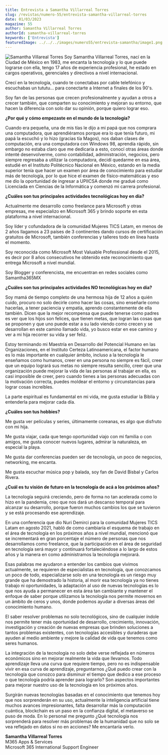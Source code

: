---
title: Entrevista a Samantha Villarreal Torres
slug: /revistas/numero-55/entrevista-samantha-villarreal-torres
date: 01/03/2023
magazine: 55
author: Samantha Villarreal Torres
authorId: samantha-villarreal-torres
keywords: ['Entrevista']
featuredImage: ../../../images/numero55/entrevista-samantha/image1.png
---

![Samantha Villareal Torres](../../../images/numero55/entrevista-samantha/image1.png#author) Soy Samantha Villarreal Torres, 
nací en la Ciudad de México en 1983, me encanta la tecnología y lo que puede lograrse con ella, tengo 17 años de experiencia 
profesional, he estado en cargos operativos, gerenciales y directivos a nivel internacional.

Crecí en la tecnología, cuando te conectabas por cable telefónico y escuchabas un tututu... para conectarte a Internet a finales de los 90's.

Soy fan de las personas que crecen profesionalmente y ayudan a otros a crecer también, que comparten su conocimiento y mejoran su entorno, 
que hacen la diferencia con solo dar su opinión, porque quiero lograr eso.

**¿Por qué y cómo empezaste en el mundo de la tecnología?**

Cuando era pequeña, una de mis tías le dijo a mi papá que nos comprara
una computadora, que aprendiéramos porque era lo que tenía futuro, mi
papá la escuchó y lo hizo (gracias tía Magos), nos daban clases de
computación, era una computadora con Windows 98, aprendía rápido, sin
embargo no estaba claro que me dedicaría a esto, conocí otras áreas
donde intenté desenvolverme, como contabilidad, administración,
negocios, pero siempre regresaba a utilizar la computadora, decidí
quedarme en esa área, estudié en el Instituto Politécnico Nacional en
México, estando en la media superior tenía que hacer un examen por área
de conocimiento para estudiar más de tecnología, por lo que hice el
examen de físico-matemáticas y eso me dio la oportunidad de ingresar a
UPIICSA donde me gradué como Licenciada en Ciencias de la Informática y
comenzó mi carrera profesional.

**¿Cuáles son tus principales actividades tecnológicas hoy en día?**

Actualmente me desarrollo como freelance para Microsoft y otras
empresas, me especializo en Microsoft 365 y brindo soporte en esta
plataforma a nivel internacional.

Soy líder y cofundadora de la comunidad Mujeres TICS Latam, en menos de
2 años llagamos a 23 países de 3 continentes dando cursos de
certificación gratuitos de Microsoft, también conferencias y talleres
todo en línea hasta el momento.

Soy reconocida como Microsoft Most Valuable Professional desde el 2015,
es decir por 8 años consecutivos he obtenido este reconocimiento que
entrega Microsoft a nivel mundial.

Soy Blogger y conferencista, me encuentran en redes sociales como
Samantha365MX

**¿Cuáles son tus principales actividades NO tecnológicas hoy en día?**

Soy mamá de tiempo completo de una hermosa hija de 12 años a quién
cuido, procuro no solo decirle como hacer las cosas, sino enseñarle como
hacerlas, a tener paciencia y empatía, aprendo constantemente de ella
también. Dicen que la mejor recompensa que puede tenerse como padres es
ver que los hijos son felices, que tienen metas, que logran las cosas
que se proponen y que uno puede estar a su lado viendo como crecen y se
desarrollan en este camino llamado vida, yo busco estar en ese camino y
ver a mi hija recorrer su vida y ser feliz.

Estoy terminando mi Maestría en Desarrollo del Potencial Humano en las
Organizaciones, en el Instituto Certeza Latinoamericana, el factor
humano es lo más importante en cualquier ámbito, incluso a la tecnología
le enseñamos como humanos, creer en una persona no siempre es fácil,
creer que un equipo logrará sus metas no siempre resulta sencillo, creer
que una organización puede mejorar la vida de las personas al trabajar
en ella, es casi imposible de creer, pero cuando tienes a las personas
adecuadas con la motivación correcta, puedes moldear el entorno y
circunstancias para lograr cosas increíbles.

La parte espiritual es fundamental en mi vida, me gusta estudiar la
Biblia y entenderla para mejorar cada día.

**¿Cuáles son tus hobbies?**

Me gusta ver películas y series, últimamente coreanas, es algo que
disfruto con mi hija.

Me gusta viajar, cada que tengo oportunidad viajo con mi familia o con
amigos, me gusta conocer nuevos lugares, admirar la naturaleza, en
especial la playa.

Me gusta dar conferencias pueden ser de tecnología, un poco de negocios,
networking, me encanta.

Me gusta escuchar música pop y balada, soy fan de David Bisbal y Carlos
Rivera.

**¿Cuál es tu visión de futuro en la tecnología de acá a los próximos años?**

La tecnología seguirá creciendo, pero de forma no tan acelerada como lo
hizo en la pandemia, creo que nos dará un descanso temporal para
alcanzar su desarrollo, porque fueron muchos cambios los que se tuvieron
y se está procesando ese aprendizaje.

En una conferencia que dio Nuri Demirci para la comunidad Mujeres TICS
Latam en agosto 2021, habló de como cambiaría el esquema de trabajo en
el área de tecnología en los próximos años a nivel mundial, mencionó que
se incrementará en gran porcentaje el número de personas que nos
desarrollamos como freelance, que la participación en el área de
seguridad en tecnología será mayor y continuará fortaleciéndose a lo
largo de estos años y la manera en como administramos la tecnología
mejorará.

Esas palabras me ayudaron a entender los cambios que vivimos
actualmente, se requieren de especialistas en tecnología, que conozcamos
un poco de todo, especializarse solo en una tecnología es un riesgo muy
grande que ha demostrado la historia, al morir esa tecnología ya no
tienes trabajo ni oportunidades, la adaptación al uso de nuevas
tecnologías es lo que nos ayuda a permanecer en esta área tan cambiante
y mantener el enfoque de saber porque utilizamos la tecnología nos
permite movernos en un ámbito de ceros y unos, donde podemos ayudar a
diversas áreas del conocimiento humano.

El saber resolver problemas no solo tecnológicos, sino de cualquier
índole nos permite tener más oportunidad de desarrollo, crecimiento,
innovación, investigación y creación de nuevas empresas que brinden
soluciones a tantos problemas existentes, con tecnologías accesibles y
duraderas que ayuden al medio ambiente y mejore la calidad de vida que
tenemos como seres humanos.

La integración de la tecnología no solo debe verse reflejada en números
económicos sino en mejorar realmente la vida que llevamos. Todo
aprendizaje lleva una curva que requiere tiempo, pero no es
indispensable vivir en esa curva de aprendizaje, preguntarnos ¿Qué puedo
crear con la tecnología que conozco para disminuir el tiempo que dedico
a ese proceso o que tecnología podría aprender para lograrlo? Son
aspectos importantes para mejorar nuestro uso de la tecnología en los
próximos años.

Surgirán nuevas tecnologías basadas en el conocimiento que tenemos hoy
que nos sorprenderán en su uso, actualmente la inteligencia artificial
tiene muchos avances impresionantes, falta desarrollar más la
computación cuántica, blockchain es un paso en la confianza digital, el
metaverso se puso de moda. En lo personal me pregunto ¿Qué tecnología
nos sorprenderá para resolver más problemas de la humanidad que no solo
se vea reflejado en datos si no en acciones? Me encantaría verlo.


**Samantha Villarreal Torres**  <br />
M365 Apps & Services   <br />
Microsoft 365 International Support Engineer